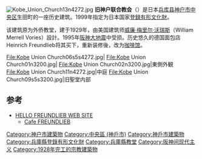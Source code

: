 [[File:Kobe_Union_Church13n4272.jpg|thumb]]
'''旧神户联合教会'''（{{jpn|j=旧神戸ユニオン教会|kn=きゅうこうべユニオンきょうかいどう|rm=Kyū Kōbe Yunion Kyōkaidō}}）是日本[[兵库县|兵库县]][[神户市|神户市]][[中央区_(神户市)|中央区]]生田町的一座历史建筑。1999年指定为日本国家[[登録有形文化財|登録有形文化財]]。
 
该建筑原为外侨教堂，建于1929年，由美国建筑师[[威廉·梅里尔·沃瑞斯|威廉·梅里尔·沃瑞斯]]（William Merrell Vories）設計。1995年[[阪神大地震|阪神大地震]]中受损。历史悠久的德国面包店Heinrich Freundlieb将其买下，重新装修後，改为[[咖啡馆|咖啡馆]]。

<gallery>
File:Kobe Union Church06s5s4272.jpg|
File:Kobe Union Church01n3200.jpg|
File:Kobe Union Church02n3200.jpg|東側外観
File:Kobe Union Church11n4272.jpg|中庭
File:Kobe Union Church09s5s3200.jpg|旧聖堂内部
</gallery>

== 参考 ==
*[https://web.archive.org/web/20150517062142/http://www.mars.dti.ne.jp/~ghb1266/ HELLO FREUNDLIEB WEB SITE]
**[https://web.archive.org/web/20090221144439/http://www.mars.dti.ne.jp/~ghb1266/cafe/cafe.html Cafe FREUNDLIEB]

[[Category:神户市建築物|Category:神户市建築物]]
[[Category:中央區_(神戶市)|Category:中央區 (神戶市)]]
[[Category:神戶市建築物|Category:神戶市建築物]]
[[Category:兵庫縣登錄有形文化財|Category:兵庫縣登錄有形文化財]]
[[Category:兵庫縣教堂|Category:兵庫縣教堂]]
[[Category:阪神间现代主义|Category:阪神间现代主义]]
[[Category:1928年完工的宗教建築物|Category:1928年完工的宗教建築物]]